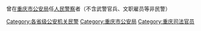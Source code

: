 曾在[[重庆市公安局|重庆市公安局]]任[[人民警察|人民警察]]者（不含武警官兵、文职雇员等非民警）

[[Category:各省级公安机关民警|Category:各省级公安机关民警]]
[[Category:重庆市公安局|Category:重庆市公安局]]
[[Category:重庆司法官员|Category:重庆司法官员]]